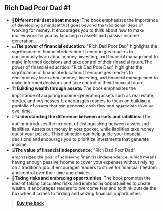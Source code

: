 ## Rich Dad Poor Dad #1
 
- 🧠**Different mindset about money:** The book emphasizes the importance of developing a mindset that goes beyond the traditional ideas of working for money. It encourages you to think about how to make money work for you by focusing on assets and passive income generation.
- 💵**The power of financial education:** "Rich Dad Poor Dad" highlights the significance of financial education. It encourages readers to continuously learn about money, investing, and financial management to make informed decisions and take control of their financial future.The power of financial education: "Rich Dad Poor Dad" highlights the significance of financial education. It encourages readers to continuously learn about money, investing, and financial management to make informed decisions and take control of their financial future.
- 🏗️**Building wealth through assets:** The book emphasizes the importance of acquiring income-generating assets such as real estate, stocks, and businesses. It encourages readers to focus on building a portfolio of assets that can generate cash flow and appreciate in value over time.
- 💹**Understanding the difference between assets and liabilities:** The author introduces the concept of distinguishing between assets and liabilities. Assets put money in your pocket, while liabilities take money out of your pocket. This distinction can help guide your financial decisions and encourage you to prioritize investments that generate income.
- ⌛**The value of financial independence:** "Rich Dad Poor Dad" emphasizes the goal of achieving financial independence, which means having enough passive income to cover your expenses without relying on a traditional job. It encourages readers to strive for financial freedom and control over their time and choices.
- 🎢**Taking risks and embracing opportunities:** The book promotes the idea of taking calculated risks and embracing opportunities to create wealth. It encourages readers to overcome fear and to think outside the box when it comes to finding and seizing financial opportunities.

> **[Buy the book](https://google)**
